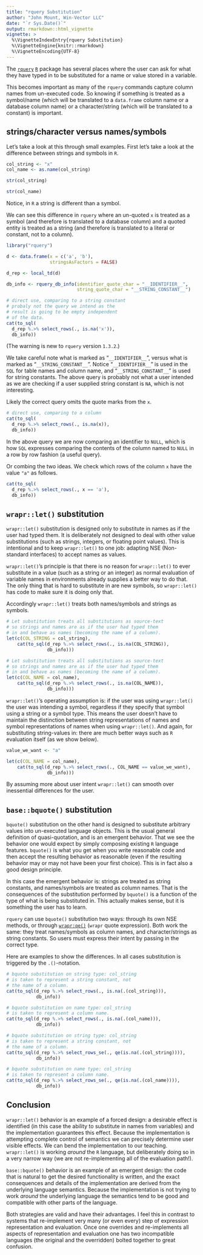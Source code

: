 ```yaml
---
title: "rquery Substitution"
author: "John Mount, Win-Vector LLC"
date: "`r Sys.Date()`"
output: rmarkdown::html_vignette
vignette: >
  %\VignetteIndexEntry{rquery Substitution}
  %\VignetteEngine{knitr::rmarkdown}
  %\VignetteEncoding{UTF-8}
---
```


The [`rquery`](https://github.com/WinVector/rquery) [`R`](https://www.r-project.org) package has several places where
the user can ask for what they have typed in to be substituted for a
name or value stored in a variable.

This becomes important as many of the `rquery` commands capture column names from
un-executed code.  So knowing if something is treated as a symbol/name (which will be translated
to a `data.frame` column name or a database column name) or a character/string (which will be translated to a
constant) is important.


## strings/character versus names/symbols

Let's take a look at this through small examples.  First let's take a look at the difference between strings and symbols in `R`.

```r
col_string <- "x"
col_name <- as.name(col_string)
```

```r
str(col_string)
```

```r
str(col_name)
```

Notice, in `R` a string is different than a symbol.

We can see this difference in `rquery` where an un-quoted `x` is treated as a symbol (and therefore is translated to a database column) and a quoted entity is treated as a string (and therefore is translated to a literal or constant, not to a column).

```r
library("rquery")

d <- data.frame(x = c('a', 'b'),
                stringsAsFactors = FALSE)

d_rep <- local_td(d)

db_info <- rquery_db_info(identifier_quote_char = "__IDENTIFIER__",
                          string_quote_char = "__STRING_CONSTANT__")
```

```r
# direct use, comparing to a string constant
# probaly not the query we intend as the
# result is going to be empty independent
# of the data.
cat(to_sql(
  d_rep %.>% select_rows(., is.na('x')),
  db_info))
```

(The warning is new to `rquery` version `1.3.2`.)

We take careful note what is marked as "`__IDENTIFIER__`", versus what is marked as "`__STRING_CONSTANT__`".
Notice "`__IDENTIFIER__`" is used in the `SQL` for table names and column name, and "`__STRING_CONSTANT__`" is used for string constants.  The above query is probably not what a user intended as we are checking if a user
supplied string constant is `NA`, which is not interesting.

Likely the correct query omits the quote marks from the `x`.

```r
# direct use, comparing to a column
cat(to_sql(
  d_rep %.>% select_rows(., is.na(x)),
  db_info))
```

In the above query we are now comparing an identifier to `NULL`, which is how `SQL` expresses comparing the contents of the column named to `NULL` in a row by row fashion (a useful query).

Or combing the two ideas.  We check which rows of the column `x` have the value `"a"` as follows.

```r
cat(to_sql(
  d_rep %.>% select_rows(., x == 'a'),
  db_info))
```

## `wrapr::let()` substitution

`wrapr::let()` substitution is designed only to substitute in names as if the user had typed them. It is deliberately not designed to deal with other value substitutions (such as strings, integers, or floating point values).  This is intentional and to keep `wrapr::let()` to one job: adapting NSE (Non-standard interfaces) to accept names as values.

`wrapr::let()`'s principle is that there is no reason for `wrapr::let()` to ever substitute in a value (such as a string or an integer) as normal evaluation of variable names in environments already supplies a better way to do that.  The only thing that is hard to substitute in are new symbols, so `wrapr::let()` has code to make sure it is doing only that. 

Accordingly `wrapr::let()` treats both names/symbols and strings as symbols.


```r
# Let substitution treats all substitutions as source-text
# so strings and names are as if the user had typed them
# in and behave as names (becoming the name of a column).
let(c(COL_STRING = col_string),
    cat(to_sql(d_rep %.>% select_rows(., is.na(COL_STRING)),
               db_info)))
```

```r
# Let substitution treats all substitutions as source-text
# so strings and names are as if the user had typed them
# in and behave as names (becoming the name of a column).
let(c(COL_NAME = col_name),
    cat(to_sql(d_rep %.>% select_rows(., is.na(COL_NAME)),
               db_info)))
```

`wrapr::let()`'s operating assumption is: if the user was using `wrapr::let()` the user was intending a symbol, regardless if they specify that symbol using a string or a symbol type.  This means the user doesn't have to maintain the distinction between string representations of names and symbol representations of names when using `wrapr::let()`.  And again, for substituting string-values in: there are much better ways such as `R` evaluation itself (as we show below).

```r
value_we_want <- "a"

let(c(COL_NAME = col_name),
    cat(to_sql(d_rep %.>% select_rows(., COL_NAME == value_we_want),
               db_info)))
```

By assuming more about user intent `wrapr::let()` can smooth over inessential differences for the user.

## `base::bquote()` substitution

`bquote()` substitution on the other hand is designed to substitute arbitrary values into un-executed language objects.  This is the usual general definition of quasi-quotation, and is an emergent behavior. That we see the behavior one would expect by simply composing existing `R` language features.  `bquote()` is what you get when you write reasonable code and then accept the resulting behavior as reasonable (even if the resulting behavior may or may not have been your first choice).  This is in fact also a good design principle.

In this case the emergent behavior is: strings are treated as string constants, and names/symbols are treated as column names.  That is the consequences of the substitution performed by `bquote()` is a function of the type of what is being substituted in.  This actually makes sense, but it is something the user has to learn.

`rquery` can use `bquote()` substitution two ways: through its own NSE methods, or through [`wrapr:qe()`](https://winvector.github.io/wrapr/reference/qe.html) (`wrapr` quote expression).  Both work the same: they treat names/symbols as column names, and character/strings as string constants.  So users must express their intent by passing in the correct type.

Here are examples to show the differences.  In all cases substitution is triggered by the `.()`-notation.

```r
# bquote substitution on string type: col_string 
# is taken to represent a string constant, not
# the name of a column.
cat(to_sql(d_rep %.>% select_rows(., is.na(.(col_string))),
           db_info))
```

```r
# bquote substitution on name type: col_string 
# is taken to represent a column name.
cat(to_sql(d_rep %.>% select_rows(., is.na(.(col_name))),
           db_info))
```

```r
# bquote substitution on string type: col_string 
# is taken to represent a string constant, not
# the name of a column.
cat(to_sql(d_rep %.>% select_rows_se(., qe(is.na(.(col_string)))),
           db_info))
```

```r
# bquote substitution on name type: col_string 
# is taken to represent a column name.
cat(to_sql(d_rep %.>% select_rows_se(., qe(is.na(.(col_name)))),
           db_info))
```

## Conclusion

`wrapr::let()` behavior is an example of a forced design: a desirable effect is identified (in this case the ability to substitute in names from variables) and the implementation guarantees this effect.  Because the implementation is attempting complete control of semantics we can precisely determine user visible effects.  We can bend the implementation to our teaching. `wrapr::let()` is working *around* the `R` language, but deliberately doing so in a very narrow way (we are not re-implementing all of the evaluation path!).

`base::bquote()` behavior is an example of an emergent design: the code that is natural to get the desired functionality is written, and the exact consequences and details of the implementation are derived from the underlying language semantics.  Because the implementation is not trying to work *around* the underlying language the semantics tend to be good and compatible with other parts of the language.

Both strategies are valid and have their advantages.  I feel this in contrast to systems that re-implement very many (or even every) step of expression representation and evaluation. Once one overrides and re-implements all aspects of representation and evaluation one has two incompatible languages (the original and the overridden) bolted together to great confusion.

